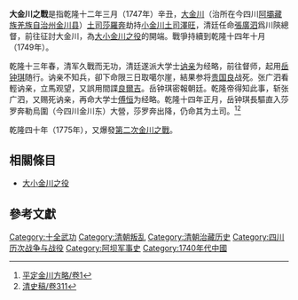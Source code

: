 '''大金川之戰'''是指乾隆十二年三月（1747年）辛丑，[[大金川土司|大金川]]（治所在今四川[[阿壩藏族羌族自治州|阿壩藏族羌族自治州]][[金川县|金川县]]）[[土司|土司]][[莎羅奔|莎羅奔]]劫持[[小金川土司|小金川土司]][[澤旺|澤旺]]，清廷任命[[張廣泗|張廣泗]]爲川陝總督，前往征討大金川，為[[大小金川之役|大小金川之役]]的開端。戰爭持續到乾隆十四年十月（1749年）。

乾隆十三年春，清军久戰而无功，清廷遂派大学士[[讷亲|讷亲]]为经略，前往督师，起用[[岳钟琪|岳钟琪]]随行。讷亲不知兵，卻下命限三日取噶尔崖，結果参将[[贵国良|贵国良]]战死。张广泗看輕讷亲，立馬观望，又誤用間諜[[良爾吉|良爾吉]]。岳钟琪密報朝廷。乾隆帝得知此事，斩张广泗，又赐死讷亲，再命大学士[[傅恒|傅恒]]为经略。乾隆十四年正月，岳钟琪長驅直入莎罗奔勒烏圍（今四川金川东）大營，莎罗奔出降，仍命其为土司。<ref>[[:s:平定金川方略_(四庫全書本)/卷01|平定金川方略/卷1]]</ref><ref>[[:s:清史稿/卷311|清史稿/卷311]]</ref>

乾隆四十年（1775年），又爆發[[第二次金川之戰|第二次金川之戰]]。

==相關條目==
* [[大小金川之役|大小金川之役]]

==參考文獻==
{{reflist}}

{{十全武功}}
{{清朝歷史事件}}

[[Category:十全武功|Category:十全武功]]
[[Category:清朝叛乱|Category:清朝叛乱]]
[[Category:清朝治藏历史|Category:清朝治藏历史]]
[[Category:四川历次战争与战役|Category:四川历次战争与战役]]
[[Category:阿坝军事史|Category:阿坝军事史]]
[[Category:1740年代中國|Category:1740年代中國]]